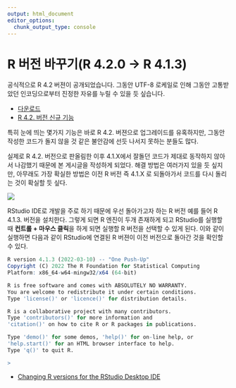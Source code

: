 ```yaml
---
output: html_document
editor_options: 
  chunk_output_type: console
---
```


# R 버전 바꾸기(R 4.2.0 &rarr; R 4.1.3) {#r-upgrade}

공식적으로 R 4.2 버젼이 공개되었습니다. 그동안 UTF-8 로케일로 인해 그동안 고통받았던 
인코딩으로부터 진정한 자유를 누릴 수 있을 듯 싶습니다. 

- [다운로드](https://cloud.r-project.org/)
- [R 4.2. 버전 신규 기능](https://www.r-bloggers.com/2022/04/new-features-in-r-4-2-0/)

특히 눈에 띄는 몇가지 기능은 바로 R 4.2. 버젼으로 업그레이드를 유혹하지만,
그동안 작성한 코드가 돌지 않을 것 같은 불안감에 선듯 나서지 못하는 분들도 많다.

실제로 R 4.2. 버전으로 판올림한 이후 4.1.X에서 잘돌던 코드가 제대로 동작하지 않아서 
나감했기 때문에 본 게시글을 작성하게 되었다. 해결 방법은 여러가지 있을 듯 싶지만,
아무래도 가장 확실한 방법은 이전 R 버전 즉 4.1.X 로 되돌아가서 코드를 다시 
돌리는 것이 확실할 듯 싶다.

![](fig/downgrade-r.png)

RStudio IDE로 개발을 주로 하기 때문에 우선 돌아가고자 하는 R 버전 예를 들어 R 4.1.3. 버전을
설치한다. 그렇게 되면 R 엔진이 두개 존재하게 되고 RStudio를 실행할 때 
**컨트롤 + 마우스 클릭**을 하게 되면 실행할 R 버전을 선택할 수 있게 된다.
이와 같이 실행하면 다음과 같이 RStudio에 연결된 R 버젼이 이전 버전으로 돌아간 것을
확인할 수 있다.


```r
R version 4.1.3 (2022-03-10) -- "One Push-Up"
Copyright (C) 2022 The R Foundation for Statistical Computing
Platform: x86_64-w64-mingw32/x64 (64-bit)

R is free software and comes with ABSOLUTELY NO WARRANTY.
You are welcome to redistribute it under certain conditions.
Type 'license()' or 'licence()' for distribution details.

R is a collaborative project with many contributors.
Type 'contributors()' for more information and
'citation()' on how to cite R or R packages in publications.

Type 'demo()' for some demos, 'help()' for on-line help, or
'help.start()' for an HTML browser interface to help.
Type 'q()' to quit R.

> 

```

- [Changing R versions for the RStudio Desktop IDE](https://support.rstudio.com/hc/en-us/articles/200486138-Changing-R-versions-for-the-RStudio-Desktop-IDE)



